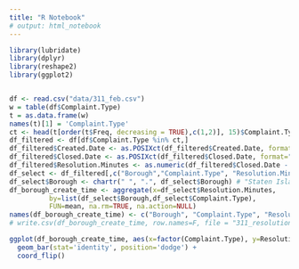 ```yaml
---
title: "R Notebook"
# output: html_notebook
---
```




```r
library(lubridate)
library(dplyr)
library(reshape2)
library(ggplot2)


df <- read.csv("data/311_feb.csv")
w = table(df$Complaint.Type)
t = as.data.frame(w)
names(t)[1] = 'Complaint.Type'
ct <- head(t[order(t$Freq, decreasing = TRUE),c(1,2)], 15)$Complaint.Type
df_filtered <- df[df$Complaint.Type %in% ct,]
df_filtered$Created.Date <- as.POSIXct(df_filtered$Created.Date, format="%m/%d/%Y %I:%M:%S %p")
df_filtered$Closed.Date <- as.POSIXct(df_filtered$Closed.Date, format="%m/%d/%Y %I:%M:%S %p")
df_filtered$Resolution.Minutes <- as.numeric(df_filtered$Closed.Date - df_filtered$Created.Date) / 60
df_select <- df_filtered[,c("Borough","Complaint.Type", "Resolution.Minutes")]
df_select$Borough <- chartr(" ", ".", df_select$Borough) # "Staten Island" should be "Staten.Island"
df_borough_create_time <- aggregate(x=df_select$Resolution.Minutes,
          by=list(df_select$Borough,df_select$Complaint.Type),
          FUN=mean, na.rm=TRUE, na.action=NULL)
names(df_borough_create_time) <- c("Borough", "Complaint.Type", "Resolution.Mean")
# write.csv(df_borough_create_time, row.names=F, file = "311_resolution_time.csv")

ggplot(df_borough_create_time, aes(x=factor(Complaint.Type), y=Resolution.Mean, fill=Borough)) +
  geom_bar(stat='identity', position='dodge') +
  coord_flip()
```


